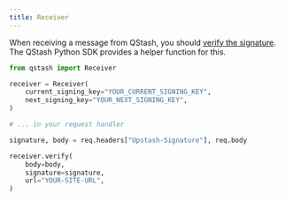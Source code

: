 ---
title: Receiver
---

When receiving a message from QStash, you should [verify the signature](/qstash/howto/signature).
The QStash Python SDK provides a helper function for this.

```python
from qstash import Receiver

receiver = Receiver(
    current_signing_key="YOUR_CURRENT_SIGNING_KEY",
    next_signing_key="YOUR_NEXT_SIGNING_KEY",
)

# ... in your request handler

signature, body = req.headers["Upstash-Signature"], req.body

receiver.verify(
    body=body,
    signature=signature,
    url="YOUR-SITE-URL",
)
```
